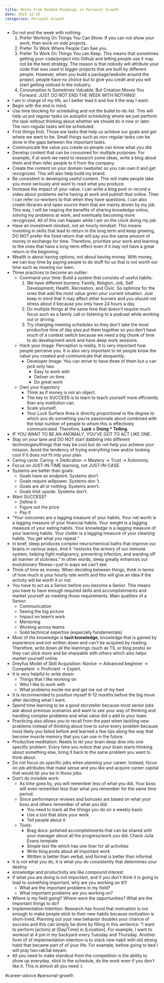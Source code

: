 ```yaml
---
title: Notes From Random Readings in Personal Growth
date: 2022-12-25
categories: Personal Growth
---
```

- Do not end the week with nothing:
    1. Prefer Working On Things You Can Show. If you can not show your work, then work on side projects.
    2. Prefer To Work Where People Can See you.
    3. Prefer To Work On Things You can Keep. This means that sometimes getting your code/project into Github and letting people use it may not be the best strategy. The reason is that nobody will attribute your code that was used in bigger projects that are built by different people. However, when you build a package/website around the project, people have no choice but to give you credit and you will start getting noticed in the industry.
    4. Consumption Is Sometimes Valuable, But Creation Moves You Forward. JUST DO NOT END THE WEEK WITH NOTHING!
- I am in charge of my life, so I better lead it and live it the way I want.
- Begin with the end in mind.
- Use time blocking for scheduling and not the bullet to-do list. This will help us put regular tasks on autopilot scheduling where we just perform the task without thinking about whether we should do it now or later. The non-regular tasks will be scheduled.
- First things first. Those are tasks that help us achieve our goals and get where we want to be. Small things such as non-regular tasks can be done in the gaps between the important tasks.
- Communicate the value you create so people can know what you did.
- Develop content that can be consumed for multiple purposes. For example, if at work we need to research some ideas, write a blog about them and then refer people to it from the company.
- Create the content on your domain (website) so you can own it and get recognized. This will also help build my brand.
- Be consistent in developing useful content. This will make people take you more seriously and want to read what you produce.
- Increase the impact of your value. I can write a blog post or record a video about problems we're having at work and publish that online. Then I can refer co-workers to that when they have questions. I can also create libraries and open source them that are mainly driven by my job. This way, I will be reaping the benefits of sharing knowledge online, solving my problems at work, and eventually becoming more recognized. All of this can happen while I am on the clock doing my job.
- Have an investment mindset, not an hourly mindset: This means investing in skills that lead to return in the long term and keep growing, DO NOT prefer the fixed return that will pay you the same amount of money in exchange for time. Therefore, prioritize your work and learning to the ones that have a long-term effect even if it may not have a great return in the beginning.
- Wealth is about having options, not about having money. With money, we can buy time by paying people to do stuff for us that is not worth our time such as mowing our lawn.
- Three practices to become an outlier:
  - Command your time: Build a system that consists of useful habits:
    1. We have different burners: Family, Religion, Job, Self Development, Health, Recreation, and Civic. So optimize for the ones that add the most value given your current situation. Just keep in mind that it may affect other burners and you should not stress about it because you only have 24 hours a day.
    2. Do multiple things at the same time that doesn't require much focus such as a family call or listening to a podcast while working out or driving.
    3. Try changing meeting schedules so they don't take the most productive time of day plus put them together so you don't have much of a context switch because we need a big chunk of time to do development work and have deep work sessions.
  - Hack your image: Perception is reality. It is very important how people perceive you. It is also very important to let people know the value you created and communicate that eloquently.
    - Developer Image: You can strive to have three of them but u can pick only two.
      - Easy to work with
      - Deliver on time
      - Do great work
  - Own your trajectory
    - Think as if money is not an object.
    - The key to SUCCESS is to learn to teach yourself more efficiently than any institution can.
    - Scale yourself.
    - Your Luck Surface Area is directly proportional to the degree to which you do something you're passionate about combined with the total number of people to whom this is effectively communicated. Therefore, **Luck = Doing * Telling**.
- IF YOU WANT TO BE AN ANOMALY, YOU'VE GOT TO ACT LIKE ONE.
- Stay on your lane and DO NOT start dabbling into different technologies/things that may be cool but do not help you achieve your mission. Avoid the tendency of trying everything new and/or looking cool if it does not fit into your plan.
- Caring cycle: Caring -> Dedication -> Mastery -> Trust -> Autonomy.
- Focus on JUST-IN-TIME learning, not JUST-IN-CASE.
- Systems are better than goals:
  - Goals have an endpoint. Systems don't.
  - Goals require willpower. Systems don 't.
  - Goals are all or nothing. Systems aren't.
  - Goals limit upside. Systems don't.
- Want SUCCESS?
  - Define it
  - Figure out the price
  - Pay it
- “Your outcomes are a lagging measure of your habits. Your net worth is a lagging measure of your financial habits. Your weight is a lagging measure of your eating habits. Your knowledge is a lagging measure of your learning habits. Your clutter is a lagging measure of your cleaning habits.
You get what you repeat.”
- In brief, sleep produces complex neurochemical baths that improve our brains in various ways. And it “restocks the armory of our immune system, helping fight malignancy, preventing infection, and warding off all manner of sickness.” In other words, sleep greatly enhances our evolutionary fitness—just in ways we can’t see.
- Think of time as money. When deciding between things, think in terms of how much is your hourly rate worth and this will give an idea if the activity will be worth it or not.
- You have to act as a Senior before you become a Senior. This means you have to have enough required skills and accomplishments and market yourself as meeting those requirements. Main qualities of a Senior:
  - Communication
  - Seeing the big picture
  - Impact on team's work
  - Mentoring
  - Working across teams
  - Solid technical expertise (especially fundamentals)
- Most of the knowledge is **tacit knowledge**; knowledge that is gained by experience and not written down and can't be acquired by reading. Therefore, write down all the learnings (such as TIL or blog posts) so they can stick more and be shareable with others which also helps market yourself online.
- Dreyfus Model of Skill Acquisition: Novice -> Advanced beginner -> Competent -> Proficient -> Expert.
- It is very helpful to write down:
  - Things that I like working on
  - Who I like to work with
  - What problems excite me and get me out of my bed
- It is recommended to position myself 6-12 months before the big move after deciding what I want.
- Spend time learning to be a good storyteller because most senior jobs ask about previous scenarios and want to see your way of thinking and handling complex problems and what value did u add to your team.
- Practicing also allows you to recall from the past when tackling new problems instead of thinking about how to solve every problem because most likely you failed before and learned a few tips along the way that become muscle memory that you can use in the future.
- Productive meditation: Needs to let your brain deep dive into one specific problem. Every time you notice that your brain starts thinking about something else, bring it back to the same problem you want to think about.
- Do not focus on specific jobs when planning your career. Instead, focus on job attributes that make sense and you like and acquire career capital that would let you be in those jobs.
- Don't do invisible work:
    - As time goes by, you will remember less of what you did. Your boss will even
      remember less than what you remember for the same time period.
    - Since performance reviews and bonuses are based on what your boss and others
      remember of what you did:
      - You need to track all the tihings you do on a weekly basis
      - Use a tool that store your work
      - Tell people about it
    - Tools:
        - Brag docs: polished accomplishments that can be shared with your manager
          about all the progress/work you did. Check Juila Evans template
        - Simple text file which has one liner for all activities
        - Write blog posts about all important work
        - Written is better than verbal, and formal is better than informal
- It is not what you do, it is what you do consistently that determines your destiny
- knowledge and productivity are like compound interest
- If what you are doing is not important, and if you don't think it is going to
  lead to something important, why are you working on it!!!
    - What are the important problems in my field?
    - What important problems are you working on?
- Where is my field going? Where were the opportunities? What are the important
  things to do?
- Implementation Intention: Research has found that motivation is not enough to
  make people stick to their new habits because motivation is short-lived.
  Planning out your new behavior doubles your chance of success and this can
  simply be done by filling in this sentence: "I want to perform [action] at
  [Day/Time] in [Location]. For example, I want to workout at 4 pm in my
  backyard every Tuesday and Thursday. Another form of of implementation
  intention is to stack new habit with old strong habit that became part of of
  your life. For example, before going to bed I will pray two rak3at keyam.
- All you need to make standout from the competition is the ability to show up
  everyday, stick to the schedule, do the work even if you don't like it. This
  is almost all you need :)

#career-advice #personal-growth 